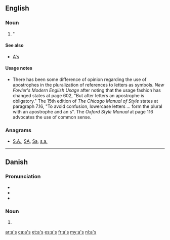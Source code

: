 {{also|Appendix:Variations of "as"}}
==English==

===Noun===
{{head|en}}

# ''{{plural of|a}}

====See also====
* [[A's]]

====Usage notes====
* There has been some difference of opinion regarding the use of apostrophes in the pluralization of references to letters as symbols.  ''New Fowler's Modern English Usage'' after noting that the usage fashion has changed states at page 602, "But after letters an apostrophe is obligatory."    The 15th edition of ''The Chicago Manual of Style'' states at paragraph 7.16, "To avoid confusion, lowercase letters ... form the plural with an apostrophe and an s".  The ''Oxford Style Manual'' at page 116 advocates the use of common sense.

===Anagrams===
* [[S.A.#English|S.A.]], [[SA#English|SA]], [[Sa#English|Sa]], [[s.a.#English|s.a.]]

----

==Danish==

===Pronunciation===
* {{IPA|/æːs/|['æːs]|lang=da}}
* {{rhymes|æːs|lang=da}}
* {{audio|Da-cph-a&#39;s-letter.ogg|Audio (Copenhagen)|lang=da}}

===Noun===
{{head|da|noun form}}

# {{form of|genitive singular indefinite|a|lang=da}}

[[ar:a's]]
[[ca:a's]]
[[et:a's]]
[[es:a's]]
[[fr:a's]]
[[my:a's]]
[[nl:a's]]